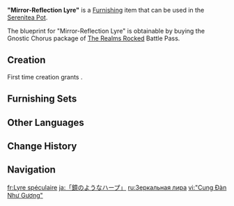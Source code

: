 {{Furnishing Infobox
|id             = 373457
|image          = Item Mirror-Reflection Lyre.png
|category       = Landscape
|subcategory    = Ornament
|quality        = 4
|adeptal_energy = 90
|load           = 95
|reduced_load   = 71
|description    = A luxuriously adorned elegant model of lyre with strings blue as cut sapphires. It is the same design as the lyre model found in the [[Faded Castle]]. The mirror-symmetrical body of the lyre not only confers the kind of beauty that only symmetry can provide, but it makes it suitable for musicians of different handedness to play. Nowadays, the lyres widely embraced by bards have a very similar design to this lyre...
|mention        = 
|blueprint      = [[The Realms Rocked]] Battle Pass: Gnostic Chorus
|battlepass     = The Realms Rocked
}}
'''"Mirror-Reflection Lyre"''' is a [[Furnishing]] item that can be used in the [[Serenitea Pot]].

The blueprint for "Mirror-Reflection Lyre" is obtainable by buying the Gnostic Chorus package of [[The Realms Rocked]] Battle Pass.

==Creation==
First time creation grants {{Item|Trust|24|x=90}}.
{{Recipe
|type = Creation
|time = 16h
|Iron Chunk = 8
|White Iron Chunk = 8
|sort = Iron Chunk;White Iron Chunk
}}

==Furnishing Sets==
{{Craft Usage|type=Furnishing Set}}

==Other Languages==
{{Other Languages
|en       = "Mirror-Reflection Lyre"
|zhs      = 「如镜的诗琴」
|zhs_rm   = 
|zht      = 「如鏡的詩琴」
|zht_rm   = 
|zh_tl    = 
|ja       = 「鏡のようなハープ」
|ja_rm    = "Kagami no You-na Haapu"
|ja_tl    = "Mirror-Like Harp"
|ko       = 「거울 대칭 리라」
|ko_rm    = 
|ko_tl    = 
|es       = Lira con efecto espejo
|es_tl    = Lyre with Mirror Effect
|fr       = Lyre spéculaire
|fr_tl    = Specular Lyre
|ru       = Зеркальная лира
|ru_tl    = 
|th       = "พิณเก่าแก่ดั่งกระจก"
|th_rm    = 
|th_tl    = 
|vi       = "Cung Đàn Như Gương"
|vi_tl    = 
|de       = „Leier wie ein Spiegel“
|de_tl    = "Mirror-Like Lyre"
|id       = "Puisi Lira Seperti Cermin"
|id_tl    = "Mirror-Like Lyre Poem"
|pt       = "Poema de Lira Como um Espelho"
|pt_tl    = 
|tr       = "Ayna Yansımalı Lir"
|tr_tl    = 
|it       = Lira effetto specchio
|it_tl    = Mirror Effect Lyre
}}

==Change History==
{{Change History|4.6}}

==Navigation==
{{Furnishing Navbox|exterior}}

[[fr:Lyre spéculaire]]
[[ja:「鏡のようなハープ」]]
[[ru:Зеркальная лира]]
[[vi:"Cung Đàn Như Gương"]]